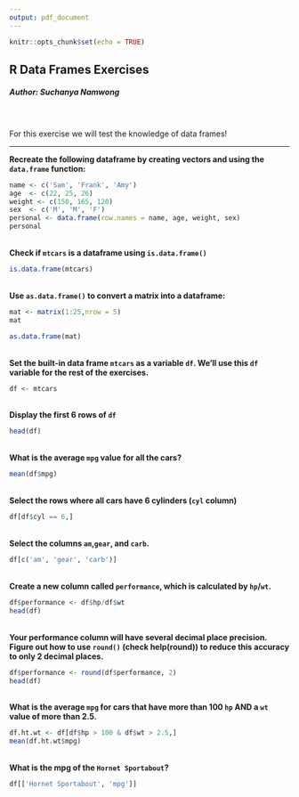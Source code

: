 ```yaml
---
output: pdf_document
---
```


```r
knitr::opts_chunk$set(echo = TRUE)
```

## **R Data Frames Exercises**

##### Author: Suchanya Namwong

\
\
For this exercise we will test the knowledge of data frames!

------------------------------------------------------------------------

**Recreate the following dataframe by creating vectors and using the `data.frame` function:**

```r
name <- c('Sam', 'Frank', 'Amy')
age  <- c(22, 25, 26)
weight <- c(150, 165, 120)
sex  <- c('M', 'M', 'F')
personal <- data.frame(row.names = name, age, weight, sex)
personal
```

\
**Check if `mtcars` is a dataframe using `is.data.frame()`**

```r
is.data.frame(mtcars)
```

\
**Use `as.data.frame()` to convert a matrix into a dataframe:**

```r
mat <- matrix(1:25,nrow = 5)
mat
```

```r
as.data.frame(mat)
```

\
**Set the built-in data frame `mtcars` as a variable `df`. We'll use this `df` variable for the rest of the exercises.**

```r
df <- mtcars
```

\
**Display the first 6 rows of `df`**

```r
head(df)
```

\
**What is the average `mpg` value for all the cars?**

```r
mean(df$mpg)
```

\
**Select the rows where all cars have 6 cylinders (`cyl` column)**

```r
df[df$cyl == 6,]
```

\
**Select the columns `am`,`gear`, and `carb`.**

```r
df[c('am', 'gear', 'carb')]
```

\
**Create a new column called `performance`, which is calculated by `hp`/`wt`.**

```r
df$performance <- df$hp/df$wt
head(df)
```

\
**Your performance column will have several decimal place precision. Figure out how to use `round()` (check help(round)) to reduce this accuracy to only 2 decimal places.**

```r
df$performance <- round(df$performance, 2)
head(df)
```

\
**What is the average `mpg` for cars that have more than 100 `hp` AND a `wt` value of more than 2.5.**

```r
df.ht.wt <- df[df$hp > 100 & df$wt > 2.5,]
mean(df.ht.wt$mpg)
```

\
**What is the mpg of the `Hornet Sportabout`?**

```r
df[['Hornet Sportabout', 'mpg']]
```
